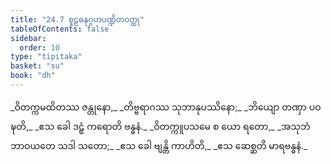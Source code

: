 ```yaml
---
title: "24.7 စူဠဓနုဂ္ဂဟပဏ္ဍိတဝတ္ထု"
tableOfContents: false
sidebar:
  order: 10
type: "tipitaka"
basket: "su"
book: "dh"
---
```



<DynamicBreadcrumb />

<Division number="349" book="dh">

<Paragraph number="375" type="verses" book="dh">
_ဝိတက္ကမထိတဿ ဇန္တုနော,_  
_တိဗ္ဗရာဂဿ သုဘာနုပဿိနော;_  
_ဘိယျော တဏှာ ပဝဍ္ဎတိ,_  
_ဧသ ခေါ ဒဠှံ ကရောတိ ဗန္ဓနံ._  

</Paragraph>

</Division>
<Division number="350" book="dh">

<Paragraph number="376" type="verses" book="dh">
_ဝိတက္ကူပသမေ စ ယော ရတော,_  
_အသုဘံ ဘာဝယတေ သဒါ သတော;_  
_ဧသ ခေါ ဗျန္တိ ကာဟိတိ,_  
_ဧသ ဆေစ္ဆတိ မာရဗန္ဓနံ._
</Paragraph>
</Division>